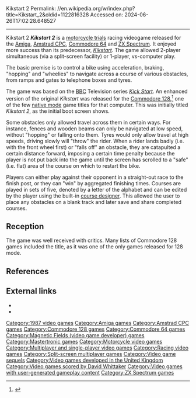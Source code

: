 Kikstart 2
Permalink: //en.wikipedia.org/w/index.php?title=Kikstart_2&oldid=1122816328
Accessed on: 2024-06-26T17:02:28.648527



------
Kikstart 2
{{More footnotes needed|date=February 2008}}
{{Infobox video game
|title = Kikstart 2
|image = Kikstart2 cover.jpg
|developer = [[Magnetic Fields (video game developer)|Mr. Chip Software]]
|publisher = [[Mastertronic]]
| programmer    = Shaun Southern
| artist        = Andrew Morris
|composer = [[Drafi Deutscher]]<br />Shaun Southern<br />[[David Whittaker (video game composer)|David Whittaker]] (Amiga)
|engine = 
|released = 1987
|genre = [[Racing video game|Racing]]
|modes = [[Single-player video game|Single-player]], [[two-player]]
|platforms = [[Amiga]], [[Amstrad CPC]], [[Commodore 64]] / [[Commodore 128|128]], [[ZX Spectrum]]
|caption = 
|alt = 
}}
'''''Kikstart 2''''' is a [[motorcycle trials]] racing videogame released for the [[Amiga]], [[Amstrad CPC]], [[Commodore 64]] and [[ZX Spectrum]]. It enjoyed more success than its predecessor, ''[[Kikstart: Off-Road Simulator|Kikstart]]''. The game allowed 2-player simultaneous (via a split-screen facility) or 1-player, vs-computer play.

The basic premise is to control a bike using acceleration, braking, "hopping" and "wheelies" to navigate across a course of various obstacles, from ramps and gates to telephone boxes and tyres.

The game was based on the [[BBC]] Television series ''[[Kick Start (TV series)|Kick Start]]''. An enhanced version of the original ''Kikstart'' was released for the [[Commodore 128]],<ref>{{cite web | url=http://www.mobygames.com/game/c128/kikstart-off-road-simulator_ | title=Kikstart: Off-Road Simulator for Commodore 128 (1986) }}</ref> one of the few [[native mode]] game titles for that computer. This was initially titled ''Kikstart 2'', as the initial boot screen shows.

Some obstacles only allowed travel across them in certain ways. For instance, fences and wooden beams can only be navigated at low speed, without "hopping" or falling onto them. Tyres would only allow travel at high speeds, driving slowly will "throw" the rider. When a rider lands badly (i.e. with the front wheel first) or "falls off" an obstacle, they are catapulted a certain distance forward, imposing a certain time penalty because the player is not put back into the game until the screen has scrolled to a "safe" (i.e. flat) area of the course on which to restart the bike.

Players can either play against their opponent in a straight-out race to the finish post, or they can "win" by aggregated finishing times. Courses are played in sets of five, denoted by a letter of the alphabet and can be edited by the player using the built-in [[level editor|course designer]]. This allowed the user to place any obstacles on a blank track and later save and share completed courses.

==Reception==
{{Video game reviews
| YSinclair = 7/10<ref>{{cite web |url=http://www.ysrnry.co.uk/articles/kikstart.htm |title=Kikstart |accessdate=2012-02-11 |url-status=dead |archiveurl=https://web.archive.org/web/20120213204811/http://www.ysrnry.co.uk/articles/kikstart.htm |archivedate=2012-02-13 }}</ref>
| CRASH = 77%<ref>http://www.worldofspectrum.org/showmag.cgi?mag=Crash/Issue50/Pages/Crash5000101.jpg {{Bare URL image|date=March 2022}}</ref>
| SUser = {{Rating|8|10}}<ref>http://www.worldofspectrum.org/showmag.cgi?mag=SinclairUser/Issue072/Pages/SinclairUser07200065.jpg {{Bare URL image|date=March 2022}}</ref>
| rev2 = ''[[ACE (games magazine)|ACE]]''
| rev2Score = 462<ref>http://www.worldofspectrum.org/showmag.cgi?mag=ACE/Issue06/Pages/ACE0600059.jpg {{Bare URL image|date=March 2022}}</ref>
| rev1 = ''[[Zzap!64]]''
| rev1Score = 96%<ref>{{cite web|url=http://www.zzap64.co.uk/zzap100/100thspec5.html |title=Zzap!64 100th Issue Pull-Out Special Page 5 |publisher=Zzap64.co.uk |date= |accessdate=2012-02-11}}</ref>
| award1Pub = Zzap!64
| award1 = Gold Medal
}}
The game was well received with critics. Many lists of Commodore 128 games included the title, as it was one of the only games released for 128 mode.

==References==
{{reflist}}

==External links==
*{{moby game|id=/kikstart-2|name=''Kikstart 2''}}
*{{WoS game|id=0002694}}

[[Category:1987 video games]]
[[Category:Amiga games]]
[[Category:Amstrad CPC games]]
[[Category:Commodore 128 games]]
[[Category:Commodore 64 games]]
[[Category:Magnetic Fields (video game developer) games]]
[[Category:Mastertronic games]]
[[Category:Motorcycle video games]]
[[Category:Multiplayer and single-player video games]]
[[Category:Racing video games]]
[[Category:Split-screen multiplayer games]]
[[Category:Video game sequels]]
[[Category:Video games developed in the United Kingdom]]
[[Category:Video games scored by David Whittaker]]
[[Category:Video games with user-generated gameplay content]]
[[Category:ZX Spectrum games]]